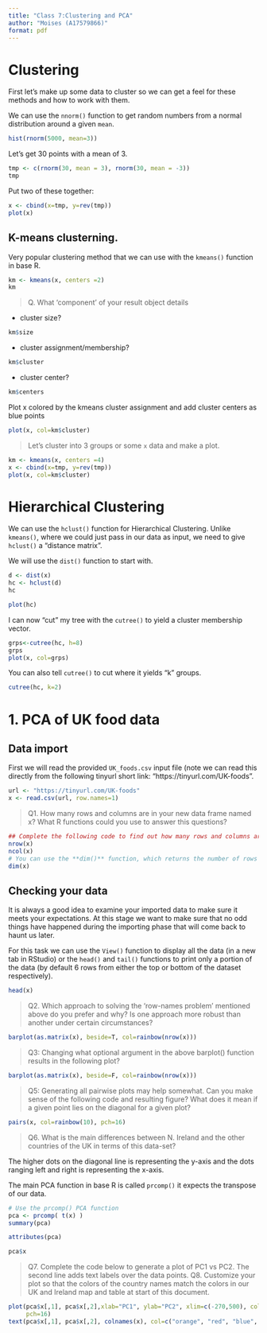 ```yaml
---
title: "Class 7:Clustering and PCA"
author: "Moises (A17579866)"
format: pdf
---
```


# Clustering

First let's make up some data to cluster so we can get a feel for these methods and how to work with them.

We can use the `nnorm()` function to get random numbers from a normal distribution around a given `mean`.

```r
hist(rnorm(5000, mean=3))
```

Let's get 30 points with a mean of 3.

```r
tmp <- c(rnorm(30, mean = 3), rnorm(30, mean = -3))
tmp
```

Put two of these together:

```r
x <- cbind(x=tmp, y=rev(tmp))
plot(x)
```

## K-means clusterning.

Very popular clustering method that we can use with the `kmeans()` function in base R.

```r
km <- kmeans(x, centers =2)
km
```

> Q. What 'component' of your result object details

-   cluster size?

```r
km$size
```

-   cluster assignment/membership?

```r
km$cluster
```

-   cluster center?

```r
km$centers
```

Plot x colored by the kmeans cluster assignment and add cluster centers as blue points

```r
plot(x, col=km$cluster)
```

> Let's cluster into 3 groups or some `x` data and make a plot.

```r
km <- kmeans(x, centers =4)
x <- cbind(x=tmp, y=rev(tmp))
plot(x, col=km$cluster)
```

# Hierarchical Clustering

We can use the `hclust()` function for Hierarchical Clustering. 
Unlike `kmeans()`, where we could just pass in our data as input, we need to give `hclust()` a "distance matrix".

We will use the `dist()` function to start with.

```r
d <- dist(x)
hc <- hclust(d)
hc
```

```r
plot(hc)
```

I can now "cut" my tree with the `cutree()` to yield a cluster membership vector.
```r
grps<-cutree(hc, h=8)
grps
plot(x, col=grps)
```

You can also tell `cutree()` to cut where it yields "k" groups.
```r
cutree(hc, k=2)
```

# 1. PCA of UK food data
## Data import
First we will read the provided `UK_foods.csv` input file (note we can read this directly from the following tinyurl short link: “https://tinyurl.com/UK-foods”.


```r
url <- "https://tinyurl.com/UK-foods"
x <- read.csv(url, row.names=1)
```

> Q1. How many rows and columns are in your new data frame named x? What R functions could you use to answer this questions?

```r
## Complete the following code to find out how many rows and columns are in x?
nrow(x)
ncol(x)
# You can use the **dim()** function, which returns the number of rows and columns or the **nrow()** and **ncol()** functions to return each separately, `i.e. dim(x); ncol(x); nrow(x)`
dim(x)
```
## Checking your data
It is always a good idea to examine your imported data to make sure it meets your expectations. At this stage we want to make sure that no odd things have happened during the importing phase that will come back to haunt us later.

For this task we can use the `View()` function to display all the data (in a new tab in RStudio) or the `head()` and `tail()` functions to print only a portion of the data (by default 6 rows from either the top or bottom of the dataset respectively).

```r
head(x)
```
> Q2. Which approach to solving the ‘row-names problem’ mentioned above do you prefer and why? Is one approach more robust than another under certain circumstances?

```r
barplot(as.matrix(x), beside=T, col=rainbow(nrow(x)))
```

> Q3: Changing what optional argument in the above barplot() function results in the following plot?

```r
barplot(as.matrix(x), beside=F, col=rainbow(nrow(x)))
```

> Q5: Generating all pairwise plots may help somewhat. Can you make sense of the following code and resulting figure? What does it mean if a given point lies on the diagonal for a given plot?

```r
pairs(x, col=rainbow(10), pch=16)
```
> Q6. What is the main differences between N. Ireland and the other countries of the UK in terms of this data-set?

The higher dots on the diagonal line is representing the y-axis and the dots ranging left and right is representing the x-axis.


The main PCA function in base R is called `prcomp()` it expects the transpose of our data.

```r
# Use the prcomp() PCA function 
pca <- prcomp( t(x) )
summary(pca)
```
```r
attributes(pca)
```
```r
pca$x
```
> Q7. Complete the code below to generate a plot of PC1 vs PC2. The second line adds text labels over the data points.
> Q8. Customize your plot so that the colors of the country names match the colors in our UK and Ireland map and table at start of this document.

```r
plot(pca$x[,1], pca$x[,2],xlab="PC1", ylab="PC2", xlim=c(-270,500), col="transparent",
     pch=16)
text(pca$x[,1], pca$x[,2], colnames(x), col=c("orange", "red", "blue", "darkgreen"))
```








